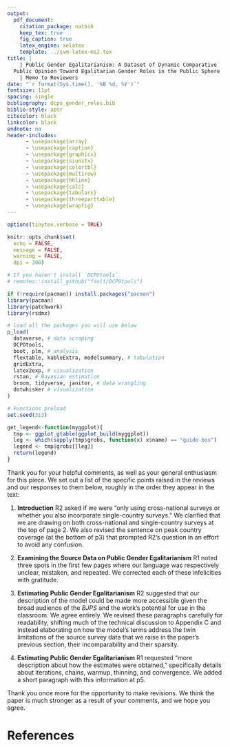 ```yaml
---
output: 
  pdf_document:
    citation_package: natbib
    keep_tex: true
    fig_caption: true
    latex_engine: xelatex
    template: ../svm-latex-ms2.tex
title: |
    | Public Gender Egalitarianism: A Dataset of Dynamic Comparative
  Public Opinion Toward Egalitarian Gender Roles in the Public Sphere
    | Memo to Reviewers
date: "`r format(Sys.time(), '%B %d, %Y')`"
fontsize: 11pt
spacing: single
bibliography: dcpo_gender_roles.bib
biblio-style: apsr
citecolor: black
linkcolor: black
endnote: no
header-includes:
      - \usepackage{array}
      - \usepackage{caption}
      - \usepackage{graphicx}
      - \usepackage{siunitx}
      - \usepackage{colortbl}
      - \usepackage{multirow}
      - \usepackage{hhline}
      - \usepackage{calc}
      - \usepackage{tabularx}
      - \usepackage{threeparttable}
      - \usepackage{wrapfig}
---
```


```r
options(tinytex.verbose = TRUE)

knitr::opts_chunk$set(
  echo = FALSE,
  message = FALSE,
  warning = FALSE,
  dpi = 300)

# If you haven't install `DCPOtools`
# remotes::install_github("fsolt/DCPOtools")

if (!require(pacman)) install.packages("pacman")
library(pacman)
library(patchwork)
library(rsdmx)

# load all the packages you will use below 
p_load(
  dataverse, # data scraping
  DCPOtools,
  boot, plm, # analysis
  flextable, kableExtra, modelsummary, # tabulation
  gridExtra,
  latex2exp, # visualization
  rstan, # Bayesian estimation
  broom, tidyverse, janitor, # data wrangling
  dotwhisker # visualization
) 

# Functions preload
set.seed(313)

get_legend<-function(myggplot){
  tmp <- ggplot_gtable(ggplot_build(myggplot))
  leg <- which(sapply(tmp$grobs, function(x) x$name) == "guide-box")
  legend <- tmp$grobs[[leg]]
  return(legend)
}

```


Thank you for your helpful comments, as well as your general enthusiasm for this piece.
We set out a list of the specific points raised in the reviews and our responses to them below, roughly in the order they appear in the text:

1. **Introduction** R2 asked if we were "only using cross-national surveys or whether you also incorporate single-country surveys."
We clarified that we are drawing on both cross-national and single-country surveys at the top of page 2.
We also revised the sentence on peak country coverage (at the bottom of p3) that prompted R2's question in an effort to avoid any confusion.

1. **Examining the Source Data on Public Gender Egalitarianism** R1 noted three spots in the first few pages where our language was respectively unclear, mistaken, and repeated.
We corrected each of these infelicities with gratitude.

1. **Estimating Public Gender Egalitarianism** R2 suggested that our description of the model could be made more accessible given the broad audience of the _BJPS_ and the work's potential for use in the classroom.
We agree entirely.
We revised these paragraphs carefully for readability, shifting much of the technical discussion to Appendix C and instead elaborating on how the model's terms address the twin limitations of the source survey data that we raise in the paper's previous section, their incomparability and their sparsity.

1. **Estimating Public Gender Egalitarianism** R1 requested "more description about how the estimates were obtained," specifically details about iterations, chains, warmup, thinning, and convergence.  We added a short paragraph with this information at p5.

Thank you once more for the opportunity to make revisions.
We think the paper is much stronger as a result of your comments, and we hope you agree.

# References

<div id="refs"></div>